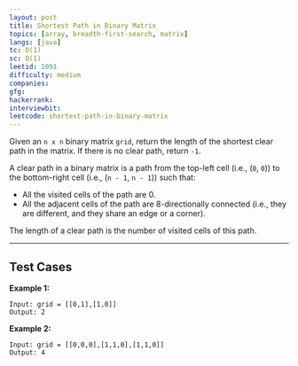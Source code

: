 ```yaml
---
layout: post
title: Shortest Path in Binary Matrix
topics: [array, breadth-first-search, matrix]
langs: [java]
tc: O(1)
sc: O(1)
leetid: 1091
difficulty: medium
companies: 
gfg: 
hackerrank: 
interviewbit: 
leetcode: shortest-path-in-binary-matrix
---
```


Given an `n x n` binary matrix `grid`, return the length of the shortest clear path in the matrix. If there is no clear path, return `-1`.

A clear path in a binary matrix is a path from the top-left cell (i.e., (`0`, `0`)) to the bottom-right cell (i.e., (`n - 1`, `n - 1`)) such that:
- All the visited cells of the path are 0. 
- All the adjacent cells of the path are 8-directionally connected (i.e., they are different, and they share an edge or a corner).

The length of a clear path is the number of visited cells of this path.

---

## Test Cases

**Example 1:** 

```
Input: grid = [[0,1],[1,0]]
Output: 2
```

**Example 2:**

```
Input: grid = [[0,0,0],[1,1,0],[1,1,0]]
Output: 4
```